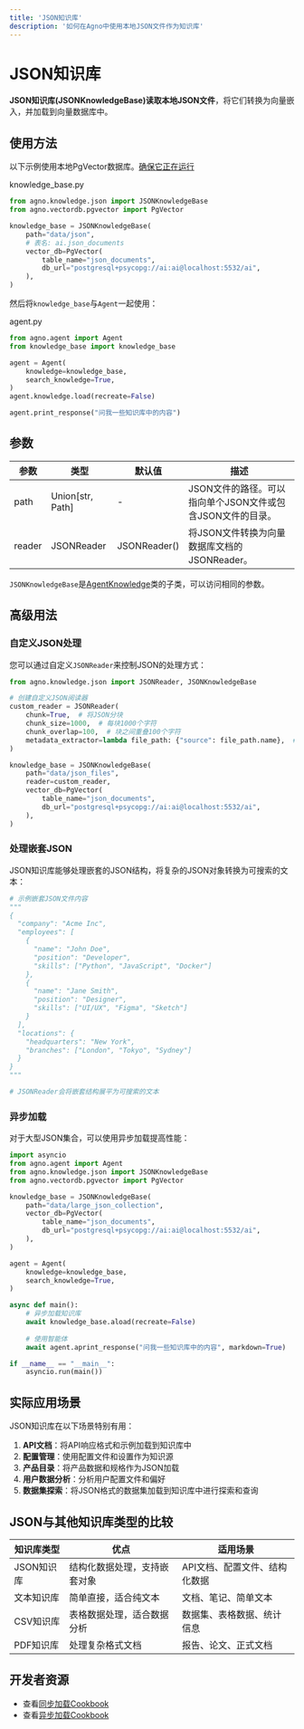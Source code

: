 ```yaml
---
title: 'JSON知识库'
description: '如何在Agno中使用本地JSON文件作为知识库'
---
```


# JSON知识库

**JSON知识库(JSONKnowledgeBase)**读取**本地JSON文件**，将它们转换为向量嵌入，并加载到向量数据库中。

## 使用方法

以下示例使用本地PgVector数据库。[确保它正在运行](https://docs.agno.com/vectordb/pgvector)

knowledge_base.py
```python
from agno.knowledge.json import JSONKnowledgeBase
from agno.vectordb.pgvector import PgVector

knowledge_base = JSONKnowledgeBase(
    path="data/json",
    # 表名: ai.json_documents
    vector_db=PgVector(
        table_name="json_documents",
        db_url="postgresql+psycopg://ai:ai@localhost:5532/ai",
    ),
)
```

然后将`knowledge_base`与`Agent`一起使用：

agent.py
```python
from agno.agent import Agent
from knowledge_base import knowledge_base

agent = Agent(
    knowledge=knowledge_base,
    search_knowledge=True,
)
agent.knowledge.load(recreate=False)

agent.print_response("问我一些知识库中的内容")
```

## 参数

| 参数 | 类型 | 默认值 | 描述 |
| --- | --- | --- | --- |
| path | Union[str, Path] | - | JSON文件的路径。可以指向单个JSON文件或包含JSON文件的目录。 |
| reader | JSONReader | JSONReader() | 将JSON文件转换为向量数据库文档的JSONReader。 |

`JSONKnowledgeBase`是[AgentKnowledge](/reference/knowledge/base)类的子类，可以访问相同的参数。

## 高级用法

### 自定义JSON处理

您可以通过自定义`JSONReader`来控制JSON的处理方式：

```python
from agno.knowledge.json import JSONReader, JSONKnowledgeBase

# 创建自定义JSON阅读器
custom_reader = JSONReader(
    chunk=True,  # 将JSON分块
    chunk_size=1000,  # 每块1000个字符
    chunk_overlap=100,  # 块之间重叠100个字符
    metadata_extractor=lambda file_path: {"source": file_path.name},  # 添加元数据
)

knowledge_base = JSONKnowledgeBase(
    path="data/json_files",
    reader=custom_reader,
    vector_db=PgVector(
        table_name="json_documents",
        db_url="postgresql+psycopg://ai:ai@localhost:5532/ai",
    ),
)
```

### 处理嵌套JSON

JSON知识库能够处理嵌套的JSON结构，将复杂的JSON对象转换为可搜索的文本：

```python
# 示例嵌套JSON文件内容
"""
{
  "company": "Acme Inc",
  "employees": [
    {
      "name": "John Doe",
      "position": "Developer",
      "skills": ["Python", "JavaScript", "Docker"]
    },
    {
      "name": "Jane Smith",
      "position": "Designer",
      "skills": ["UI/UX", "Figma", "Sketch"]
    }
  ],
  "locations": {
    "headquarters": "New York",
    "branches": ["London", "Tokyo", "Sydney"]
  }
}
"""

# JSONReader会将嵌套结构展平为可搜索的文本
```

### 异步加载

对于大型JSON集合，可以使用异步加载提高性能：

```python
import asyncio
from agno.agent import Agent
from agno.knowledge.json import JSONKnowledgeBase
from agno.vectordb.pgvector import PgVector

knowledge_base = JSONKnowledgeBase(
    path="data/large_json_collection",
    vector_db=PgVector(
        table_name="json_documents",
        db_url="postgresql+psycopg://ai:ai@localhost:5532/ai",
    ),
)

agent = Agent(
    knowledge=knowledge_base,
    search_knowledge=True,
)

async def main():
    # 异步加载知识库
    await knowledge_base.aload(recreate=False)
    
    # 使用智能体
    await agent.aprint_response("问我一些知识库中的内容", markdown=True)

if __name__ == "__main__":
    asyncio.run(main())
```

## 实际应用场景

JSON知识库在以下场景特别有用：

1. **API文档**：将API响应格式和示例加载到知识库中
2. **配置管理**：使用配置文件和设置作为知识源
3. **产品目录**：将产品数据和规格作为JSON加载
4. **用户数据分析**：分析用户配置文件和偏好
5. **数据集探索**：将JSON格式的数据集加载到知识库中进行探索和查询

## JSON与其他知识库类型的比较

| 知识库类型 | 优点 | 适用场景 |
|---------|------|---------|
| JSON知识库 | 结构化数据处理，支持嵌套对象 | API文档、配置文件、结构化数据 |
| 文本知识库 | 简单直接，适合纯文本 | 文档、笔记、简单文本 |
| CSV知识库 | 表格数据处理，适合数据分析 | 数据集、表格数据、统计信息 |
| PDF知识库 | 处理复杂格式文档 | 报告、论文、正式文档 |

## 开发者资源

* 查看[同步加载Cookbook](https://github.com/agno-agi/agno/blob/main/cookbook/agent_concepts/knowledge/json_kb.py)
* 查看[异步加载Cookbook](https://github.com/agno-agi/agno/blob/main/cookbook/agent_concepts/knowledge/json_kb_async.py)
